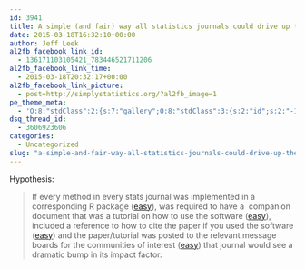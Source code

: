 ```yaml
---
id: 3941
title: A simple (and fair) way all statistics journals could drive up their impact factor.
date: 2015-03-18T16:32:10+00:00
author: Jeff Leek
al2fb_facebook_link_id:
  - 136171103105421_783446521711206
al2fb_facebook_link_time:
  - 2015-03-18T20:32:17+00:00
al2fb_facebook_link_picture:
  - post=http://simplystatistics.org/?al2fb_image=1
pe_theme_meta:
  - 'O:8:"stdClass":2:{s:7:"gallery";O:8:"stdClass":3:{s:2:"id";s:2:"-1";s:5:"width";s:0:"";s:6:"height";s:0:"";}s:5:"video";O:8:"stdClass":1:{s:2:"id";s:2:"-1";}}'
dsq_thread_id:
  - 3606923606
categories:
  - Uncategorized
slug: "a-simple-and-fair-way-all-statistics-journals-could-drive-up-their-impact-factor"
---
```

Hypothesis:

> If every method in every stats journal was implemented in a corresponding R package ([easy](http://hilaryparker.com/2014/04/29/writing-an-r-package-from-scratch/)), was required to have a  companion document that was a tutorial on how to use the software ([easy](http://www.bioconductor.org/help/package-vignettes/)), included a reference to how to cite the paper if you used the software ([easy](http://www.inside-r.org/r-doc/utils/citation)) and the paper/tutorial was posted to the relevant message boards for the communities of interest ([easy](http://seqanswers.com/forums/showthread.php?t=42018)) that journal would see a dramatic bump in its impact factor.
